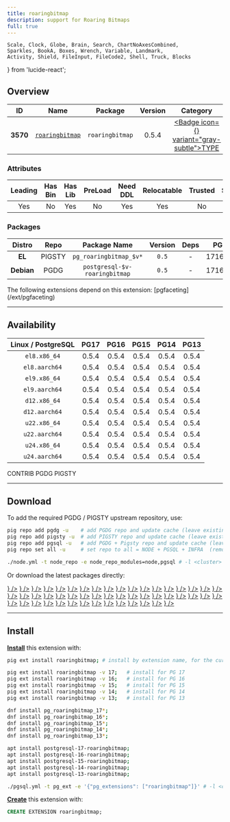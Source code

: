 ```yaml
---
title: roaringbitmap
description: support for Roaring Bitmaps
full: true
---
```


    Scale, Clock, Globe, Brain, Search, ChartNoAxesCombined,
    Sparkles, BookA, Boxes, Wrench, Variable, Landmark,
    Activity, Shield, FileInput, FileCode2, Shell, Truck, Blocks
} from 'lucide-react';

## Overview

| <TooltipIconButton tooltip="Extension unique identifier" side="top">ID</TooltipIconButton> | <TooltipIconButton tooltip="Extension name" side="top">Name</TooltipIconButton> | <TooltipIconButton tooltip="Package name for installation" side="top">Package</TooltipIconButton> | <TooltipIconButton tooltip="Latest available extension version" side="top">Version</TooltipIconButton> | <TooltipIconButton tooltip="Extension category" side="top">Category</TooltipIconButton> | <TooltipIconButton tooltip="Open source license" side="top">License</TooltipIconButton> | <TooltipIconButton tooltip="Programming language" side="top">Lang</TooltipIconButton> |
|:--------:|:--------:|:----------:|:--------------:|:---------------------------------------:|:------------------------------------------------------:|:----:|
| **3570** | [`roaringbitmap`](https://github.com/ChenHuajun/pg_roaringbitmap) | `roaringbitmap` | 0.5.4 | <a href="/ext/type" className="no-underline"><Badge icon={<Boxes />} variant="gray-subtle">TYPE</Badge></a> | <a href="/ext/list/license#apache-20" className="no-underline"><Badge icon={<Scale />} variant="green-subtle">Apache-2.0</Badge></a> | <a href="/ext/list/lang#c"><Badge icon={<FileCode2 />} variant="blue-subtle">C</Badge></a> |

### Attributes

| <TooltipIconButton tooltip="The Primary Leading extension in the Package" side="top">Leading</TooltipIconButton> | <TooltipIconButton tooltip="Contains binary utils" side="top">Has Bin</TooltipIconButton> | <TooltipIconButton tooltip="Contains .so shared library files" side="top">Has Lib</TooltipIconButton> | <TooltipIconButton tooltip="Requires preloading via shared_preload_libraries" side="top">PreLoad</TooltipIconButton> | <TooltipIconButton tooltip="Requires CREATE EXTENSION DDL command" side="top">Need DDL</TooltipIconButton> | <TooltipIconButton tooltip="Can be installed in any schema" side="top">Relocatable</TooltipIconButton> | <TooltipIconButton tooltip="Can be created by non-superuser" side="top">Trusted</TooltipIconButton> | <TooltipIconButton tooltip="Schemas used by this extension" side="top">Schemas</TooltipIconButton> |
|:-------:|:-------:|:-------:|:-------:|:--------:|:-----------:|:-------:|:-------:|
| Yes | No | Yes | No | Yes | Yes | No | - |

### Packages

| <TooltipIconButton tooltip="Linux distribution family, EL or Debian" side="top">Distro</TooltipIconButton> | <TooltipIconButton tooltip="Package repository" side="top">Repo</TooltipIconButton> | <TooltipIconButton tooltip="The RPM/DEB Package Name Pattern (replace $v with real pg major)" side="top">Package Name</TooltipIconButton> | <TooltipIconButton tooltip="Latest package version" side="top">Version</TooltipIconButton> | <TooltipIconButton tooltip="RPM/DEB Package dependencies" side="top">Deps</TooltipIconButton> | <TooltipIconButton tooltip="Available in these PostgreSQL Major Versions" side="top">PG Major</TooltipIconButton> |
|:----------:|:--------:|:------------------------:|:-----------:|:------------:|:------------------:|
|   **EL**   | <Badge variant="amber-subtle"><span className="font-bold">PIGSTY</span></Badge> | `pg_roaringbitmap_$v*` | `0.5` | - | <Badge variant="green-subtle">17</Badge><Badge variant="green-subtle">16</Badge><Badge variant="green-subtle">15</Badge><Badge variant="green-subtle">14</Badge><Badge variant="green-subtle">13</Badge> |
| **Debian** | <Badge variant="blue-subtle"><span className="font-bold">PGDG</span></Badge> | `postgresql-$v-roaringbitmap` | `0.5` | - | <Badge variant="green-subtle">17</Badge><Badge variant="green-subtle">16</Badge><Badge variant="green-subtle">15</Badge><Badge variant="green-subtle">14</Badge><Badge variant="green-subtle">13</Badge> |


<Callout title="Dependent Extensions" type="info">
    The following extensions depend on this extension: [pgfaceting](/ext/pgfaceting)
</Callout>


------

## Availability

| <TooltipIconButton tooltip="Linux Distro Arch / PostgreSQL Major Version" side="top">Linux / PostgreSQL </TooltipIconButton> | **PG17** | **PG16** | **PG15** | **PG14** | **PG13** |
|:-----:|:-----:|:-----:|:-----:|:-----:|:-----:|
| `el8.x86_64` | <Badge variant="amber-subtle">0.5.4</Badge> | <Badge variant="amber-subtle">0.5.4</Badge> | <Badge variant="amber-subtle">0.5.4</Badge> | <Badge variant="amber-subtle">0.5.4</Badge> | <Badge variant="amber-subtle">0.5.4</Badge> |
| `el8.aarch64` | <Badge variant="amber-subtle">0.5.4</Badge> | <Badge variant="amber-subtle">0.5.4</Badge> | <Badge variant="amber-subtle">0.5.4</Badge> | <Badge variant="amber-subtle">0.5.4</Badge> | <Badge variant="amber-subtle">0.5.4</Badge> |
| `el9.x86_64` | <Badge variant="amber-subtle">0.5.4</Badge> | <Badge variant="amber-subtle">0.5.4</Badge> | <Badge variant="amber-subtle">0.5.4</Badge> | <Badge variant="amber-subtle">0.5.4</Badge> | <Badge variant="amber-subtle">0.5.4</Badge> |
| `el9.aarch64` | <Badge variant="amber-subtle">0.5.4</Badge> | <Badge variant="amber-subtle">0.5.4</Badge> | <Badge variant="amber-subtle">0.5.4</Badge> | <Badge variant="amber-subtle">0.5.4</Badge> | <Badge variant="amber-subtle">0.5.4</Badge> |
| `d12.x86_64` | <Badge variant="blue-subtle">0.5.4</Badge> | <Badge variant="blue-subtle">0.5.4</Badge> | <Badge variant="blue-subtle">0.5.4</Badge> | <Badge variant="blue-subtle">0.5.4</Badge> | <Badge variant="blue-subtle">0.5.4</Badge> |
| `d12.aarch64` | <Badge variant="blue-subtle">0.5.4</Badge> | <Badge variant="blue-subtle">0.5.4</Badge> | <Badge variant="blue-subtle">0.5.4</Badge> | <Badge variant="blue-subtle">0.5.4</Badge> | <Badge variant="blue-subtle">0.5.4</Badge> |
| `u22.x86_64` | <Badge variant="blue-subtle">0.5.4</Badge> | <Badge variant="blue-subtle">0.5.4</Badge> | <Badge variant="blue-subtle">0.5.4</Badge> | <Badge variant="blue-subtle">0.5.4</Badge> | <Badge variant="blue-subtle">0.5.4</Badge> |
| `u22.aarch64` | <Badge variant="blue-subtle">0.5.4</Badge> | <Badge variant="blue-subtle">0.5.4</Badge> | <Badge variant="blue-subtle">0.5.4</Badge> | <Badge variant="blue-subtle">0.5.4</Badge> | <Badge variant="blue-subtle">0.5.4</Badge> |
| `u24.x86_64` | <Badge variant="blue-subtle">0.5.4</Badge> | <Badge variant="blue-subtle">0.5.4</Badge> | <Badge variant="blue-subtle">0.5.4</Badge> | <Badge variant="blue-subtle">0.5.4</Badge> | <Badge variant="blue-subtle">0.5.4</Badge> |
| `u24.aarch64` | <Badge variant="blue-subtle">0.5.4</Badge> | <Badge variant="blue-subtle">0.5.4</Badge> | <Badge variant="blue-subtle">0.5.4</Badge> | <Badge variant="blue-subtle">0.5.4</Badge> | <Badge variant="blue-subtle">0.5.4</Badge> |

<Badge variant="green-subtle"><span className="font-black">CONTRIB</span></Badge> <Badge variant="blue-subtle"><span className="font-black">PGDG</span></Badge> <Badge variant="amber-subtle"><span className="font-black">PIGSTY</span></Badge>

------

## Download

To add the required PGDG / PIGSTY upstream repository, use:

```bash tab="pig"
pig repo add pgdg -u    # add PGDG repo and update cache (leave existing repos)
pig repo add pigsty -u  # add PIGSTY repo and update cache (leave existing repos)
pig repo add pgsql -u   # add PGDG + Pigsty repo and update cache (leave existing repos)
pig repo set all -u     # set repo to all = NODE + PGSQL + INFRA  (remove existing repos)
```
```bash tab="pigsty"
./node.yml -t node_repo -e node_repo_modules=node,pgsql # -l <cluster>
```

Or download the latest packages directly:

<Files>
    <Folder name="el8.x86_64">
        <a href="https://repo.pigsty.io/yum/pgsql/el8.x86_64/pg_roaringbitmap_17-0.5.4-1PIGSTY.el8.x86_64.rpm"><File name="pg_roaringbitmap_17-0.5.4-1PIGSTY.el8.x86_64.rpm" icon={<Package className="text-emerald-500" />} /></a>
        <a href="https://repo.pigsty.io/yum/pgsql/el8.x86_64/pg_roaringbitmap_16-0.5.4-1PIGSTY.el8.x86_64.rpm"><File name="pg_roaringbitmap_16-0.5.4-1PIGSTY.el8.x86_64.rpm" icon={<Package className="text-emerald-500" />} /></a>
        <a href="https://repo.pigsty.io/yum/pgsql/el8.x86_64/pg_roaringbitmap_15-0.5.4-1PIGSTY.el8.x86_64.rpm"><File name="pg_roaringbitmap_15-0.5.4-1PIGSTY.el8.x86_64.rpm" icon={<Package className="text-emerald-500" />} /></a>
        <a href="https://repo.pigsty.io/yum/pgsql/el8.x86_64/pg_roaringbitmap_14-0.5.4-1PIGSTY.el8.x86_64.rpm"><File name="pg_roaringbitmap_14-0.5.4-1PIGSTY.el8.x86_64.rpm" icon={<Package className="text-emerald-500" />} /></a>
        <a href="https://repo.pigsty.io/yum/pgsql/el8.x86_64/pg_roaringbitmap_13-0.5.4-1PIGSTY.el8.x86_64.rpm"><File name="pg_roaringbitmap_13-0.5.4-1PIGSTY.el8.x86_64.rpm" icon={<Package className="text-emerald-500" />} /></a>
    </Folder>
    <Folder name="el8.aarch64">
        <a href="https://repo.pigsty.io/yum/pgsql/el8.aarch64/pg_roaringbitmap_17-0.5.4-1PIGSTY.el8.aarch64.rpm"><File name="pg_roaringbitmap_17-0.5.4-1PIGSTY.el8.aarch64.rpm" icon={<Package className="text-orange-500" />} /></a>
        <a href="https://repo.pigsty.io/yum/pgsql/el8.aarch64/pg_roaringbitmap_16-0.5.4-1PIGSTY.el8.aarch64.rpm"><File name="pg_roaringbitmap_16-0.5.4-1PIGSTY.el8.aarch64.rpm" icon={<Package className="text-orange-500" />} /></a>
        <a href="https://repo.pigsty.io/yum/pgsql/el8.aarch64/pg_roaringbitmap_15-0.5.4-1PIGSTY.el8.aarch64.rpm"><File name="pg_roaringbitmap_15-0.5.4-1PIGSTY.el8.aarch64.rpm" icon={<Package className="text-orange-500" />} /></a>
        <a href="https://repo.pigsty.io/yum/pgsql/el8.aarch64/pg_roaringbitmap_14-0.5.4-1PIGSTY.el8.aarch64.rpm"><File name="pg_roaringbitmap_14-0.5.4-1PIGSTY.el8.aarch64.rpm" icon={<Package className="text-orange-500" />} /></a>
        <a href="https://repo.pigsty.io/yum/pgsql/el8.aarch64/pg_roaringbitmap_13-0.5.4-1PIGSTY.el8.aarch64.rpm"><File name="pg_roaringbitmap_13-0.5.4-1PIGSTY.el8.aarch64.rpm" icon={<Package className="text-orange-500" />} /></a>
    </Folder>
    <Folder name="el9.x86_64">
        <a href="https://repo.pigsty.io/yum/pgsql/el9.x86_64/pg_roaringbitmap_17-0.5.4-1PIGSTY.el9.x86_64.rpm"><File name="pg_roaringbitmap_17-0.5.4-1PIGSTY.el9.x86_64.rpm" icon={<Package className="text-emerald-500" />} /></a>
        <a href="https://repo.pigsty.io/yum/pgsql/el9.x86_64/pg_roaringbitmap_16-0.5.4-1PIGSTY.el9.x86_64.rpm"><File name="pg_roaringbitmap_16-0.5.4-1PIGSTY.el9.x86_64.rpm" icon={<Package className="text-emerald-500" />} /></a>
        <a href="https://repo.pigsty.io/yum/pgsql/el9.x86_64/pg_roaringbitmap_15-0.5.4-1PIGSTY.el9.x86_64.rpm"><File name="pg_roaringbitmap_15-0.5.4-1PIGSTY.el9.x86_64.rpm" icon={<Package className="text-emerald-500" />} /></a>
        <a href="https://repo.pigsty.io/yum/pgsql/el9.x86_64/pg_roaringbitmap_14-0.5.4-1PIGSTY.el9.x86_64.rpm"><File name="pg_roaringbitmap_14-0.5.4-1PIGSTY.el9.x86_64.rpm" icon={<Package className="text-emerald-500" />} /></a>
        <a href="https://repo.pigsty.io/yum/pgsql/el9.x86_64/pg_roaringbitmap_13-0.5.4-1PIGSTY.el9.x86_64.rpm"><File name="pg_roaringbitmap_13-0.5.4-1PIGSTY.el9.x86_64.rpm" icon={<Package className="text-emerald-500" />} /></a>
    </Folder>
    <Folder name="el9.aarch64">
        <a href="https://repo.pigsty.io/yum/pgsql/el9.aarch64/pg_roaringbitmap_17-0.5.4-1PIGSTY.el9.aarch64.rpm"><File name="pg_roaringbitmap_17-0.5.4-1PIGSTY.el9.aarch64.rpm" icon={<Package className="text-orange-500" />} /></a>
        <a href="https://repo.pigsty.io/yum/pgsql/el9.aarch64/pg_roaringbitmap_16-0.5.4-1PIGSTY.el9.aarch64.rpm"><File name="pg_roaringbitmap_16-0.5.4-1PIGSTY.el9.aarch64.rpm" icon={<Package className="text-orange-500" />} /></a>
        <a href="https://repo.pigsty.io/yum/pgsql/el9.aarch64/pg_roaringbitmap_15-0.5.4-1PIGSTY.el9.aarch64.rpm"><File name="pg_roaringbitmap_15-0.5.4-1PIGSTY.el9.aarch64.rpm" icon={<Package className="text-orange-500" />} /></a>
        <a href="https://repo.pigsty.io/yum/pgsql/el9.aarch64/pg_roaringbitmap_14-0.5.4-1PIGSTY.el9.aarch64.rpm"><File name="pg_roaringbitmap_14-0.5.4-1PIGSTY.el9.aarch64.rpm" icon={<Package className="text-orange-500" />} /></a>
        <a href="https://repo.pigsty.io/yum/pgsql/el9.aarch64/pg_roaringbitmap_13-0.5.4-1PIGSTY.el9.aarch64.rpm"><File name="pg_roaringbitmap_13-0.5.4-1PIGSTY.el9.aarch64.rpm" icon={<Package className="text-orange-500" />} /></a>
    </Folder>
    <Folder name="d12.x86_64">
        <a href="https://apt.postgresql.org/pub/repos/apt/pool/main/p/pg-roaringbitmap/postgresql-17-roaringbitmap_0.5.4-3.pgdg120+1_arm64.deb"><File name="postgresql-17-roaringbitmap_0.5.4-3.pgdg120+1_arm64.deb" icon={<Box className="text-emerald-500" />} /></a>
        <a href="https://apt.postgresql.org/pub/repos/apt/pool/main/p/pg-roaringbitmap/postgresql-16-roaringbitmap_0.5.4-3.pgdg120+1_arm64.deb"><File name="postgresql-16-roaringbitmap_0.5.4-3.pgdg120+1_arm64.deb" icon={<Box className="text-emerald-500" />} /></a>
        <a href="https://apt.postgresql.org/pub/repos/apt/pool/main/p/pg-roaringbitmap/postgresql-15-roaringbitmap_0.5.4-3.pgdg120+1_arm64.deb"><File name="postgresql-15-roaringbitmap_0.5.4-3.pgdg120+1_arm64.deb" icon={<Box className="text-emerald-500" />} /></a>
        <a href="https://apt.postgresql.org/pub/repos/apt/pool/main/p/pg-roaringbitmap/postgresql-14-roaringbitmap_0.5.4-3.pgdg120+1_arm64.deb"><File name="postgresql-14-roaringbitmap_0.5.4-3.pgdg120+1_arm64.deb" icon={<Box className="text-emerald-500" />} /></a>
        <a href="https://apt.postgresql.org/pub/repos/apt/pool/main/p/pg-roaringbitmap/postgresql-13-roaringbitmap_0.5.4-3.pgdg120+1_arm64.deb"><File name="postgresql-13-roaringbitmap_0.5.4-3.pgdg120+1_arm64.deb" icon={<Box className="text-emerald-500" />} /></a>
    </Folder>
    <Folder name="d12.aarch64">
        <a href="https://apt.postgresql.org/pub/repos/apt/pool/main/p/pg-roaringbitmap/postgresql-17-roaringbitmap_0.5.4-3.pgdg120+1_amd64.deb"><File name="postgresql-17-roaringbitmap_0.5.4-3.pgdg120+1_amd64.deb" icon={<Box className="text-orange-500" />} /></a>
        <a href="https://apt.postgresql.org/pub/repos/apt/pool/main/p/pg-roaringbitmap/postgresql-16-roaringbitmap_0.5.4-3.pgdg120+1_amd64.deb"><File name="postgresql-16-roaringbitmap_0.5.4-3.pgdg120+1_amd64.deb" icon={<Box className="text-orange-500" />} /></a>
        <a href="https://apt.postgresql.org/pub/repos/apt/pool/main/p/pg-roaringbitmap/postgresql-15-roaringbitmap_0.5.4-3.pgdg120+1_amd64.deb"><File name="postgresql-15-roaringbitmap_0.5.4-3.pgdg120+1_amd64.deb" icon={<Box className="text-orange-500" />} /></a>
        <a href="https://apt.postgresql.org/pub/repos/apt/pool/main/p/pg-roaringbitmap/postgresql-14-roaringbitmap_0.5.4-3.pgdg120+1_amd64.deb"><File name="postgresql-14-roaringbitmap_0.5.4-3.pgdg120+1_amd64.deb" icon={<Box className="text-orange-500" />} /></a>
        <a href="https://apt.postgresql.org/pub/repos/apt/pool/main/p/pg-roaringbitmap/postgresql-13-roaringbitmap_0.5.4-3.pgdg120+1_amd64.deb"><File name="postgresql-13-roaringbitmap_0.5.4-3.pgdg120+1_amd64.deb" icon={<Box className="text-orange-500" />} /></a>
    </Folder>
    <Folder name="u22.x86_64">
        <a href="https://apt.postgresql.org/pub/repos/apt/pool/main/p/pg-roaringbitmap/postgresql-17-roaringbitmap_0.5.4-3.pgdg22.04+1_amd64.deb"><File name="postgresql-17-roaringbitmap_0.5.4-3.pgdg22.04+1_amd64.deb" icon={<Box className="text-emerald-500" />} /></a>
        <a href="https://apt.postgresql.org/pub/repos/apt/pool/main/p/pg-roaringbitmap/postgresql-16-roaringbitmap_0.5.4-3.pgdg22.04+1_amd64.deb"><File name="postgresql-16-roaringbitmap_0.5.4-3.pgdg22.04+1_amd64.deb" icon={<Box className="text-emerald-500" />} /></a>
        <a href="https://apt.postgresql.org/pub/repos/apt/pool/main/p/pg-roaringbitmap/postgresql-15-roaringbitmap_0.5.4-3.pgdg22.04+1_amd64.deb"><File name="postgresql-15-roaringbitmap_0.5.4-3.pgdg22.04+1_amd64.deb" icon={<Box className="text-emerald-500" />} /></a>
        <a href="https://apt.postgresql.org/pub/repos/apt/pool/main/p/pg-roaringbitmap/postgresql-14-roaringbitmap_0.5.4-3.pgdg22.04+1_amd64.deb"><File name="postgresql-14-roaringbitmap_0.5.4-3.pgdg22.04+1_amd64.deb" icon={<Box className="text-emerald-500" />} /></a>
        <a href="https://apt.postgresql.org/pub/repos/apt/pool/main/p/pg-roaringbitmap/postgresql-13-roaringbitmap_0.5.4-3.pgdg22.04+1_amd64.deb"><File name="postgresql-13-roaringbitmap_0.5.4-3.pgdg22.04+1_amd64.deb" icon={<Box className="text-emerald-500" />} /></a>
    </Folder>
    <Folder name="u22.aarch64">
        <a href="https://apt.postgresql.org/pub/repos/apt/pool/main/p/pg-roaringbitmap/postgresql-17-roaringbitmap_0.5.4-3.pgdg22.04+1_arm64.deb"><File name="postgresql-17-roaringbitmap_0.5.4-3.pgdg22.04+1_arm64.deb" icon={<Box className="text-orange-500" />} /></a>
        <a href="https://apt.postgresql.org/pub/repos/apt/pool/main/p/pg-roaringbitmap/postgresql-16-roaringbitmap_0.5.4-3.pgdg22.04+1_arm64.deb"><File name="postgresql-16-roaringbitmap_0.5.4-3.pgdg22.04+1_arm64.deb" icon={<Box className="text-orange-500" />} /></a>
        <a href="https://apt.postgresql.org/pub/repos/apt/pool/main/p/pg-roaringbitmap/postgresql-15-roaringbitmap_0.5.4-3.pgdg22.04+1_arm64.deb"><File name="postgresql-15-roaringbitmap_0.5.4-3.pgdg22.04+1_arm64.deb" icon={<Box className="text-orange-500" />} /></a>
        <a href="https://apt.postgresql.org/pub/repos/apt/pool/main/p/pg-roaringbitmap/postgresql-14-roaringbitmap_0.5.4-3.pgdg22.04+1_arm64.deb"><File name="postgresql-14-roaringbitmap_0.5.4-3.pgdg22.04+1_arm64.deb" icon={<Box className="text-orange-500" />} /></a>
        <a href="https://apt.postgresql.org/pub/repos/apt/pool/main/p/pg-roaringbitmap/postgresql-13-roaringbitmap_0.5.4-3.pgdg22.04+1_arm64.deb"><File name="postgresql-13-roaringbitmap_0.5.4-3.pgdg22.04+1_arm64.deb" icon={<Box className="text-orange-500" />} /></a>
    </Folder>
    <Folder name="u24.x86_64">
        <a href="https://apt.postgresql.org/pub/repos/apt/pool/main/p/pg-roaringbitmap/postgresql-17-roaringbitmap_0.5.4-3.pgdg24.04+1_amd64.deb"><File name="postgresql-17-roaringbitmap_0.5.4-3.pgdg24.04+1_amd64.deb" icon={<Box className="text-emerald-500" />} /></a>
        <a href="https://apt.postgresql.org/pub/repos/apt/pool/main/p/pg-roaringbitmap/postgresql-16-roaringbitmap_0.5.4-3.pgdg24.04+1_amd64.deb"><File name="postgresql-16-roaringbitmap_0.5.4-3.pgdg24.04+1_amd64.deb" icon={<Box className="text-emerald-500" />} /></a>
        <a href="https://apt.postgresql.org/pub/repos/apt/pool/main/p/pg-roaringbitmap/postgresql-15-roaringbitmap_0.5.4-3.pgdg24.04+1_amd64.deb"><File name="postgresql-15-roaringbitmap_0.5.4-3.pgdg24.04+1_amd64.deb" icon={<Box className="text-emerald-500" />} /></a>
        <a href="https://apt.postgresql.org/pub/repos/apt/pool/main/p/pg-roaringbitmap/postgresql-14-roaringbitmap_0.5.4-3.pgdg24.04+1_amd64.deb"><File name="postgresql-14-roaringbitmap_0.5.4-3.pgdg24.04+1_amd64.deb" icon={<Box className="text-emerald-500" />} /></a>
        <a href="https://apt.postgresql.org/pub/repos/apt/pool/main/p/pg-roaringbitmap/postgresql-13-roaringbitmap_0.5.4-3.pgdg24.04+1_amd64.deb"><File name="postgresql-13-roaringbitmap_0.5.4-3.pgdg24.04+1_amd64.deb" icon={<Box className="text-emerald-500" />} /></a>
    </Folder>
    <Folder name="u24.aarch64">
        <a href="https://apt.postgresql.org/pub/repos/apt/pool/main/p/pg-roaringbitmap/postgresql-17-roaringbitmap_0.5.4-3.pgdg24.04+1_arm64.deb"><File name="postgresql-17-roaringbitmap_0.5.4-3.pgdg24.04+1_arm64.deb" icon={<Box className="text-orange-500" />} /></a>
        <a href="https://apt.postgresql.org/pub/repos/apt/pool/main/p/pg-roaringbitmap/postgresql-16-roaringbitmap_0.5.4-3.pgdg24.04+1_arm64.deb"><File name="postgresql-16-roaringbitmap_0.5.4-3.pgdg24.04+1_arm64.deb" icon={<Box className="text-orange-500" />} /></a>
        <a href="https://apt.postgresql.org/pub/repos/apt/pool/main/p/pg-roaringbitmap/postgresql-15-roaringbitmap_0.5.4-3.pgdg24.04+1_arm64.deb"><File name="postgresql-15-roaringbitmap_0.5.4-3.pgdg24.04+1_arm64.deb" icon={<Box className="text-orange-500" />} /></a>
        <a href="https://apt.postgresql.org/pub/repos/apt/pool/main/p/pg-roaringbitmap/postgresql-14-roaringbitmap_0.5.4-3.pgdg24.04+1_arm64.deb"><File name="postgresql-14-roaringbitmap_0.5.4-3.pgdg24.04+1_arm64.deb" icon={<Box className="text-orange-500" />} /></a>
        <a href="https://apt.postgresql.org/pub/repos/apt/pool/main/p/pg-roaringbitmap/postgresql-13-roaringbitmap_0.5.4-3.pgdg24.04+1_arm64.deb"><File name="postgresql-13-roaringbitmap_0.5.4-3.pgdg24.04+1_arm64.deb" icon={<Box className="text-orange-500" />} /></a>
    </Folder>
</Files>

------

## Install

[**Install**](/docs/pgsql/ext/install) this extension with:

```bash tab="pig"
pig ext install roaringbitmap; # install by extension name, for the current active PG version

pig ext install roaringbitmap -v 17;   # install for PG 17
pig ext install roaringbitmap -v 16;   # install for PG 16
pig ext install roaringbitmap -v 15;   # install for PG 15
pig ext install roaringbitmap -v 14;   # install for PG 14
pig ext install roaringbitmap -v 13;   # install for PG 13
```
```bash tab="yum" 
dnf install pg_roaringbitmap_17*;
dnf install pg_roaringbitmap_16*;
dnf install pg_roaringbitmap_15*;
dnf install pg_roaringbitmap_14*;
dnf install pg_roaringbitmap_13*;
```
```bash tab="apt" 
apt install postgresql-17-roaringbitmap;
apt install postgresql-16-roaringbitmap;
apt install postgresql-15-roaringbitmap;
apt install postgresql-14-roaringbitmap;
apt install postgresql-13-roaringbitmap;
```
```bash tab="ansible"
./pgsql.yml -t pg_ext -e '{"pg_extensions": ["roaringbitmap"]}' # -l <cls>
```

[**Create**](/docs/pgsql/ext/create) this extension with:

```sql
CREATE EXTENSION roaringbitmap;
```


